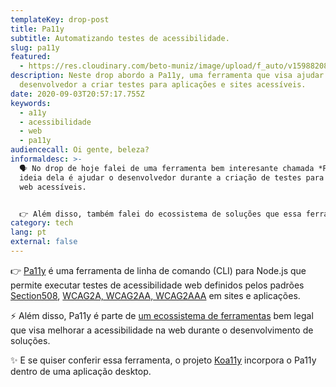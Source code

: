 ```yaml
---
templateKey: drop-post
title: Pa11y
subtitle: Automatizando testes de acessibilidade.
slug: pa11y
featured:
  - https://res.cloudinary.com/beto-muniz/image/upload/f_auto/v1598820824/Text_1_c6pylv.jpg
description: Neste drop abordo a Pa11y, uma ferramenta que visa ajudar o
  desenvolvedor a criar testes para aplicações e sites acessíveis.
date: 2020-09-03T20:57:17.755Z
keywords:
  - a11y
  - acessibilidade
  - web
  - pa11y
audiencecall: Oi gente, beleza?
informaldesc: >-
  🗣 No drop de hoje falei de uma ferramenta bem interesante chamada *Pa11y*. A
  ideia dela é ajudar o desenvolvedor durante a criação de testes para páginas
  web acessíveis.


  👉 Além disso, também falei do ecossistema de soluções que essa ferramenta faz parte entre outras maneiras praticas de uso dela. Espero que gostem 😁
category: tech
lang: pt
external: false
---
```


<Drop>

👉 [Pa11y](https://github.com/pa11y/pa11y) é uma ferramenta de linha de comando (CLI) para Node.js que permite executar testes de acessibilidade web definidos pelos padrões [Section508](https://www.section508.gov/), [WCAG2A, WCAG2AA, WCAG2AAA](https://www.w3.org/WAI/WCAG21/Understanding/conformance#levels) em sites e aplicações.

⚡️ Além disso, Pa11y é parte de [um ecossistema de ferramentas](https://pa11y.org/) bem legal que visa melhorar a  acessibilidade na web durante o desenvolvimento de soluções.

✨ E se quiser conferir essa ferramenta, o projeto [Koa11y](https://open-indy.github.io/Koa11y/) incorpora o Pa11y dentro de uma aplicação desktop.

</Drop>